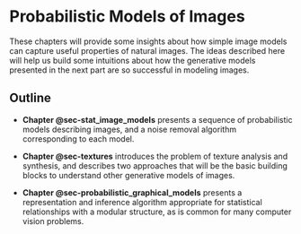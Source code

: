 # Probabilistic Models of Images {#sec-probabilistic-models-of-images}

These chapters will provide some insights about how simple image models can capture useful properties of natural images. The ideas described here will help us build some intuitions about how the generative models presented in the next part are so successful in modeling images.

## Outline

- **Chapter @sec-stat_image_models** presents a sequence of probabilistic models describing images, and a noise removal algorithm corresponding to each model.

- **Chapter @sec-textures** introduces the problem of texture analysis and synthesis, and describes two approaches that will be the basic building blocks to understand other generative models of images.

- **Chapter @sec-probabilistic_graphical_models** presents a representation and inference algorithm appropriate for statistical relationships with a modular structure, as is common for many computer vision problems.